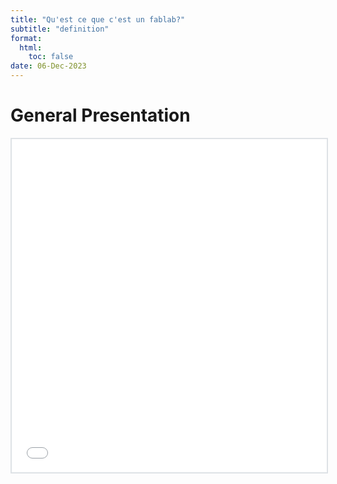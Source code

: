 ```yaml
---
title: "Qu'est ce que c'est un fablab?"
subtitle: "definition"
format:
  html:
    toc: false
date: 06-Dec-2023
---
```



# General Presentation

```{=html}
<iframe width="100%" height="533px" style="border:2px solid #dee2e6;" src="../slides/01-definition.html"></iframe>
```

